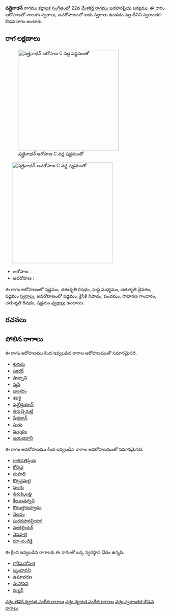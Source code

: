 {{Infobox ragam
	| name          	=  షత్తైనాథన్
	| synonym	    	= 
	| mela          	= 
	| chakra        	= 
	| janaka        	= 
	| type          	= స్వరాంతర-ఔడవ
	| arohanam      	= {{svaraC|S|R2|M1|D2|S'}} 
	| avarohanam    	= {{svaraC|S'|N2|P|G2|R2|S}}
	| jeeva         	=
	| chhaya        	=
	| nyasa         	=
	| vishesha      	= 
	| equivalent  		= 
}}
{{కర్ణాటక సంగీత రాగాలు}}
''' షత్తైనాథన్''' రాగము [[కర్ణాటక సంగీతం]]లో 22వ [[మేళకర్త రాగము]] ఖరహరప్రియ జన్యము.  ఈ రాగం ఆరోహణలో నాలుగు స్వరాలు, అవరోహణంలో ఐదు స్వరాలు ఉండడం వల్ల దీనిని స్వరాంతర-ఔడవ రాగం అంటారు.


==రాగ లక్షణాలు==
[[Image:shattainathan_ar_kb2wiki.png|thumb|right|316px|'' షత్తైనాథన్'' ఆరోహణ C వద్ద షడ్జమంతో]]
	[[Image:shattainathan_av_kb2wiki.png|thumb|right|316px|'' షత్తైనాథన్'' అవరోహణ C వద్ద షడ్జమంతో]]

* ఆరోహణ : {{svaraC|S|R2|M1|D2|S'}} 
* అవరోహణ : {{svaraC|S'|N2|P|G2|R2|S}}

ఈ రాగం ఆరోహణంలో షడ్జమం, చతుశృతి రిషభం, సుద్ద మధ్యమం, చతుశృతి దైవతం, షడ్జమం [[స్వరాలు]], అవరోహణంలో షడ్జమం, కైసికి నిషాదం, పంచమం, సాధారణ  గాంధారం, చతుశృతి రిషభం, షడ్జమం [[స్వరాలు]] ఉంటాయి.

==రచనలు==



==పోలిన రాగాలు==
ఈ రాగం ఆరోహణము కింద ఇవ్వబడిన రాగాల ఆరోహణముతో సమానమైనది.
* [[శునచు]]
* [[సకరర్]]
* [[షాన్పాని]]
* [[స్మసి]]
* [[జలశరం]]
* [[శలకై]]
* [[షెన్దోడైయాన్]]
* [[తిరుచ్చెరుట్టి]]
* [[షేన్గణాన్]]
* [[షుడు]]
* [[మల్శరం]]
* [[జయభవానీ]]

ఈ రాగం అవరోహణము కింద ఇవ్వబడిన రాగాల అవరోహణముతో సమానమైనది.
* [[రాతిపతిప్రియ]]
* [[కోర్కెకై]]
* [[మహతి]]
* [[కొట్రవైమలై]]
* [[పుంగు]]
* [[తిరుక్కిలత్తి]]
* [[కీలులవధ్వని]]
* [[కొటుత్తాజహ్వడం]]
* [[వెలవం]]
* [[పురదహనప్రియా!]]
* [[వలకిల్లియర్]]
* [[ వెనపాలి]]
* [[మా-ఛండీకై]]

ఈ క్రింద ఇవ్వబడిన రాగాలకు ఈ రాగంతో ఒక్క స్వరస్థాన భేదం ఉన్నది.
* [[గౌరీమనోహరి]]
* [[బృందావని]]
* [[ఉమాభరణ]]
* [[సుపోసిని]]
* [[మల్హర్]]



[[వర్గం:తెవికి కర్ణాటక సంగీత రాగాలు]]
[[వర్గం:కర్ణాటక సంగీత రాగాలు]]
[[వర్గం:స్వరాంతర-ఔడవ రాగాలు]]